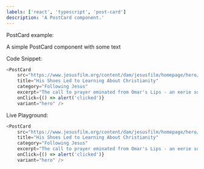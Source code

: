 ```yaml
---
labels: ['react', 'typescript', 'post-card']
description: 'A PostCard component.'
---
```



PostCard example:

A simple PostCard component with some text

Code Snippet:
```js
<PostCard 
    src="https://www.jesusfilm.org/content/dam/jesusfilm/homepage/hero/hero-omn21.png"
    title="His Shoes Led to Learning About Christianity"
    category="Following Jesus"
    excerpt="The call to prayer eminated from Omar's Lips - an eerie sound, out of place in the park. Omar and a group of 15 men bowed in sync."
    onClick={() => alert('clicked')}
    variant="hero" />
```


Live Playground:
```js live
<PostCard 
    src="https://www.jesusfilm.org/content/dam/jesusfilm/homepage/hero/hero-omn21.png"
    title="His Shoes Led to Learning About Christianity"
    category="Following Jesus"
    excerpt="The call to prayer eminated from Omar's Lips - an eerie sound, out of place in the park. Omar and a group of 15 men bowed in sync."
    onClick={() => alert('clicked')}
    variant="hero" />
```
